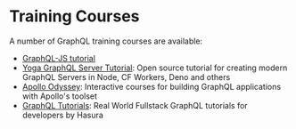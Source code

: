 # Training Courses

A number of GraphQL training courses are available:

- [GraphQL-JS tutorial](/graphql-js)
- [Yoga GraphQL Server Tutorial](https://the-guild.dev/graphql/yoga-server/tutorial): Open source tutorial for creating modern GraphQL Servers in Node, CF Workers, Deno and others
- [Apollo Odyssey](https://apollographql.com/tutorials): Interactive courses for building GraphQL applications with Apollo's toolset
- [GraphQL Tutorials](https://hasura.io/learn): Real World Fullstack GraphQL tutorials for developers by Hasura
